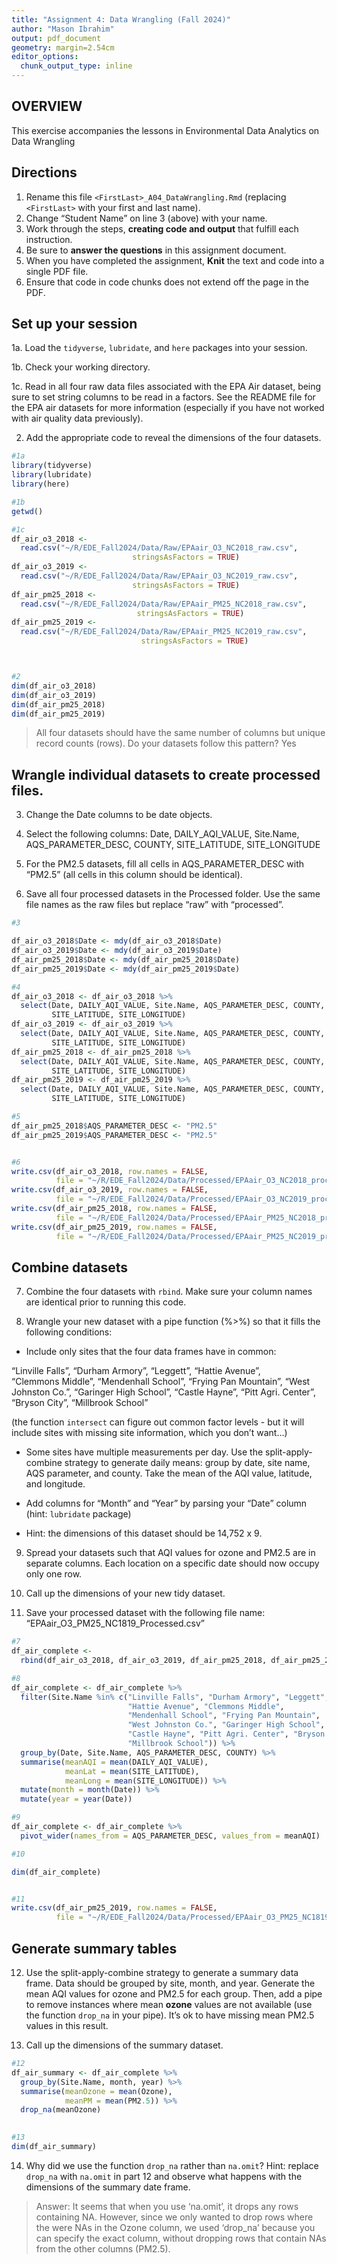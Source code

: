 ```yaml
---
title: "Assignment 4: Data Wrangling (Fall 2024)"
author: "Mason Ibrahim"
output: pdf_document
geometry: margin=2.54cm
editor_options: 
  chunk_output_type: inline
---
```


## OVERVIEW

This exercise accompanies the lessons in Environmental Data Analytics on Data Wrangling 

## Directions

1. Rename this file `<FirstLast>_A04_DataWrangling.Rmd` (replacing `<FirstLast>` with your first and last name).
2. Change "Student Name" on line 3 (above) with your name.
3. Work through the steps, **creating code and output** that fulfill each instruction.
4. Be sure to **answer the questions** in this assignment document.
5. When you have completed the assignment, **Knit** the text and code into a single PDF file.
6. Ensure that code in code chunks does not extend off the page in the PDF.


## Set up your session 

1a. Load the `tidyverse`,  `lubridate`, and `here` packages into your session.

1b. Check your working directory.

1c. Read in all four raw data files associated with the EPA Air dataset, being sure to set string columns to be read in a factors. See the README file for the EPA air datasets for more information (especially if you have not worked with air quality data previously). 

2. Add the appropriate code to reveal the dimensions of the four datasets. 

```r
#1a
library(tidyverse)
library(lubridate)
library(here)

#1b 
getwd()

#1c 
df_air_o3_2018 <- 
  read.csv("~/R/EDE_Fall2024/Data/Raw/EPAair_O3_NC2018_raw.csv",
                           stringsAsFactors = TRUE)
df_air_o3_2019 <- 
  read.csv("~/R/EDE_Fall2024/Data/Raw/EPAair_O3_NC2019_raw.csv",
                           stringsAsFactors = TRUE)
df_air_pm25_2018 <-
  read.csv("~/R/EDE_Fall2024/Data/Raw/EPAair_PM25_NC2018_raw.csv",
                            stringsAsFactors = TRUE)
df_air_pm25_2019 <- 
  read.csv("~/R/EDE_Fall2024/Data/Raw/EPAair_PM25_NC2019_raw.csv",
                             stringsAsFactors = TRUE)



#2 
dim(df_air_o3_2018)
dim(df_air_o3_2019)
dim(df_air_pm25_2018)
dim(df_air_pm25_2019)


```

>All four datasets should have the same number of columns but unique record counts (rows). Do your datasets follow this pattern? Yes


## Wrangle individual datasets to create processed files.

3. Change the Date columns to be date objects.

4. Select the following columns: Date, DAILY_AQI_VALUE, Site.Name, AQS_PARAMETER_DESC, COUNTY, SITE_LATITUDE, SITE_LONGITUDE

5. For the PM2.5 datasets, fill all cells in AQS_PARAMETER_DESC with "PM2.5" (all cells in this column should be identical).

6. Save all four processed datasets in the Processed folder. Use the same file names as the raw files but replace "raw" with "processed".

```r
#3

df_air_o3_2018$Date <- mdy(df_air_o3_2018$Date)
df_air_o3_2019$Date <- mdy(df_air_o3_2019$Date)
df_air_pm25_2018$Date <- mdy(df_air_pm25_2018$Date)
df_air_pm25_2019$Date <- mdy(df_air_pm25_2019$Date)

#4
df_air_o3_2018 <- df_air_o3_2018 %>% 
  select(Date, DAILY_AQI_VALUE, Site.Name, AQS_PARAMETER_DESC, COUNTY,
         SITE_LATITUDE, SITE_LONGITUDE)
df_air_o3_2019 <- df_air_o3_2019 %>% 
  select(Date, DAILY_AQI_VALUE, Site.Name, AQS_PARAMETER_DESC, COUNTY,
         SITE_LATITUDE, SITE_LONGITUDE)
df_air_pm25_2018 <- df_air_pm25_2018 %>% 
  select(Date, DAILY_AQI_VALUE, Site.Name, AQS_PARAMETER_DESC, COUNTY,
         SITE_LATITUDE, SITE_LONGITUDE)
df_air_pm25_2019 <- df_air_pm25_2019 %>% 
  select(Date, DAILY_AQI_VALUE, Site.Name, AQS_PARAMETER_DESC, COUNTY,
         SITE_LATITUDE, SITE_LONGITUDE)

#5
df_air_pm25_2018$AQS_PARAMETER_DESC <- "PM2.5"
df_air_pm25_2019$AQS_PARAMETER_DESC <- "PM2.5"


#6
write.csv(df_air_o3_2018, row.names = FALSE, 
          file = "~/R/EDE_Fall2024/Data/Processed/EPAair_O3_NC2018_processed.csv")
write.csv(df_air_o3_2019, row.names = FALSE, 
          file = "~/R/EDE_Fall2024/Data/Processed/EPAair_O3_NC2019_processed.csv")
write.csv(df_air_pm25_2018, row.names = FALSE, 
          file = "~/R/EDE_Fall2024/Data/Processed/EPAair_PM25_NC2018_processed.csv")
write.csv(df_air_pm25_2019, row.names = FALSE, 
          file = "~/R/EDE_Fall2024/Data/Processed/EPAair_PM25_NC2019_processed.csv")

```


## Combine datasets

7. Combine the four datasets with `rbind`. Make sure your column names are identical prior to running this code.

8. Wrangle your new dataset with a pipe function (%>%) so that it fills the following conditions: 

  * Include only sites that the four data frames have in common:  
    
  "Linville Falls", "Durham Armory", "Leggett", "Hattie Avenue",  
  "Clemmons Middle", "Mendenhall School", "Frying Pan Mountain", 
  "West Johnston Co.", "Garinger High School", "Castle Hayne", 
  "Pitt Agri. Center", "Bryson City", "Millbrook School" 
  
  (the function `intersect` can figure out common factor levels - but it will include sites with missing site information, which you don't want...) 

  * Some sites have multiple measurements per day. Use the split-apply-combine strategy to generate daily means: group by date, site name, AQS parameter, and county. Take the mean of the AQI value, latitude, and longitude.
  
  * Add columns for "Month" and "Year" by parsing your "Date" column (hint: `lubridate` package)
  
  * Hint: the dimensions of this dataset should be 14,752 x 9.

9. Spread your datasets such that AQI values for ozone and PM2.5 are in separate columns. Each location on a specific date should now occupy only one row.

10. Call up the dimensions of your new tidy dataset.

11. Save your processed dataset with the following file name: "EPAair_O3_PM25_NC1819_Processed.csv"

```r
#7
df_air_complete <- 
  rbind(df_air_o3_2018, df_air_o3_2019, df_air_pm25_2018, df_air_pm25_2019)

#8 
df_air_complete <- df_air_complete %>% 
  filter(Site.Name %in% c("Linville Falls", "Durham Armory", "Leggett",
                          "Hattie Avenue", "Clemmons Middle",
                          "Mendenhall School", "Frying Pan Mountain", 
                          "West Johnston Co.", "Garinger High School",
                          "Castle Hayne", "Pitt Agri. Center", "Bryson City",
                          "Millbrook School")) %>% 
  group_by(Date, Site.Name, AQS_PARAMETER_DESC, COUNTY) %>%
  summarise(meanAQI = mean(DAILY_AQI_VALUE), 
            meanLat = mean(SITE_LATITUDE), 
            meanLong = mean(SITE_LONGITUDE)) %>%
  mutate(month = month(Date)) %>% 
  mutate(year = year(Date))

#9
df_air_complete <- df_air_complete %>% 
  pivot_wider(names_from = AQS_PARAMETER_DESC, values_from = meanAQI)

#10

dim(df_air_complete)


#11
write.csv(df_air_pm25_2019, row.names = FALSE,
          file = "~/R/EDE_Fall2024/Data/Processed/EPAair_O3_PM25_NC1819_Processed.csv")
```


## Generate summary tables

12. Use the split-apply-combine strategy to generate a summary data frame. Data should be grouped by site, month, and year. Generate the mean AQI values for ozone and PM2.5 for each group. Then, add a pipe to remove instances where mean **ozone** values are not available (use the function `drop_na` in your pipe). It's ok to have missing mean PM2.5 values in this result. 

13. Call up the dimensions of the summary dataset.

```r

#12
df_air_summary <- df_air_complete %>% 
  group_by(Site.Name, month, year) %>% 
  summarise(meanOzone = mean(Ozone), 
            meanPM = mean(PM2.5)) %>% 
  drop_na(meanOzone)
  

#13
dim(df_air_summary)


```

14. Why did we use the function `drop_na` rather than `na.omit`? Hint: replace `drop_na` with `na.omit` in part 12 and observe what happens with the dimensions of the summary date frame.

> Answer: It seems that when you use 'na.omit', it drops any rows containing NA. However, since we only wanted to drop rows where the were NAs in the Ozone column, we used 'drop_na' because you can specify the exact column, without dropping rows that contain NAs from the other columns (PM2.5).

